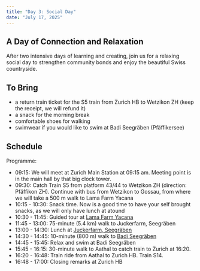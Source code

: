 ```yaml
---
title: "Day 3: Social Day"
date: "July 17, 2025"
---
```


## A Day of Connection and Relaxation

After two intensive days of learning and creating, join us for a relaxing social day to strengthen community bonds and enjoy the beautiful Swiss countryside.

## To Bring

- a return train ticket for the S5 train from Zurich HB to Wetzikon ZH (keep the receipt, we will refund it)
- a snack for the morning break
- comfortable shoes for walking
- swimwear if you would like to swim at Badi Seegräben (Pfäffikersee)

## Schedule

Programme:

- 09:15: We will meet at Zurich Main Station at 09:15 am. Meeting point is in the main hall by that big clock tower.
- 09:30: Catch Train S5 from platform 43/44 to Wetzikon ZH (direction: Pfäffikon ZH). Continue with bus from Wetzikon to Gossau, from where we will take a 500 m walk to Lama Farm Yacana
- 10:15 - 10:30: Snack time. Now is a good time to have your self brought snacks, as we will only have lunch at atound 
- 10:30 - 11:45: Guided tour at [Lama Farm Yacana](https://www.yacana.ch/%C3%BCber-uns/)
- 11:45 - 13:00: 75-minute (5.4 km) walk to Juckerfarm, Seegräben
- 13:00 - 14:30: Lunch at [Juckerfarm, Seegräben](https://www.juckerfarm.ch/restaurant/)
- 14:30 - 14:45: 10-minute (800 m) walk to [Badi Seegräben](https://maps.app.goo.gl/tbqEuYCkoVenqofcA)
- 14:45 - 15:45: Relax and swim at Badi Seegräben
- 15:45 - 16:15: 30-minute walk to Aathal to catch train to Zurich at 16:20.
- 16:20 - 16:48: Train ride from Aathal to Zurich HB. Train S14.
- 16:48 - 17:00: Closing remarks at Zurich HB

